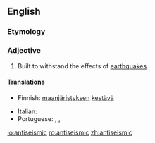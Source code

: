 ==English==

===Etymology===
{{prefix|anti|seismic|lang=en}}

===Adjective===
{{en-adj}}

# {{lb|en|architecture}} Built to withstand the effects of [[earthquake]]s.

====Translations====
{{trans-top|built to withstand earthquakes}}
* Finnish: [[maanjäristys|maanjäristyksen]] [[kestävä]]
{{trans-mid}}
* Italian: {{t|it|antisismico}}
* Portuguese: {{t|pt|antiterremoto}}, {{t|pt|antiterremotos}}, {{t|pt|antissísmico}}
{{trans-bottom}}

[[io:antiseismic]]
[[ro:antiseismic]]
[[zh:antiseismic]]